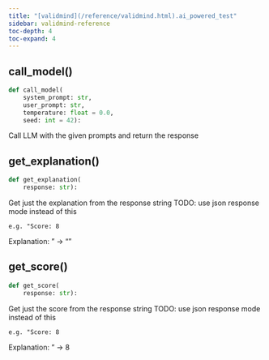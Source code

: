 ```yaml
---
title: "[validmind](/reference/validmind.html).ai_powered_test"
sidebar: validmind-reference
toc-depth: 4
toc-expand: 4
---
```


## call_model[()]{.muted}

<!-- function.qmd.jinja2 - function signature -->

```python
def call_model(
    system_prompt: str,
    user_prompt: str,
    temperature: float = 0.0,
    seed: int = 42):
```

Call LLM with the given prompts and return the response

## get_explanation[()]{.muted}

<!-- function.qmd.jinja2 - function signature -->

```python
def get_explanation(
    response: str):
```

Get just the explanation from the response string TODO: use json response mode instead of this

```
e.g. "Score: 8
```

Explanation: <some-explanation>" -> "<some-explanation>"

## get_score[()]{.muted}

<!-- function.qmd.jinja2 - function signature -->

```python
def get_score(
    response: str):
```

Get just the score from the response string TODO: use json response mode instead of this

```
e.g. "Score: 8
```

Explanation: <some-explanation>" -> 8
